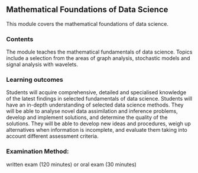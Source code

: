 ## Mathematical Foundations of Data Science
This module covers the mathematical foundations of data science.

### Contents
The module teaches the mathematical fundamentals of data science. Topics include a selection from the areas of graph analysis, stochastic models and signal analysis with wavelets.


### Learning outcomes
Students will acquire comprehensive, detailed and specialised knowledge of the latest findings in selected fundamentals of data science. Students will have an in-depth understanding of selected data science methods. They will be able to analyse novel data assimilation and inference problems, develop and implement solutions, and determine the quality of the solutions. They will be able to develop new ideas and procedures, weigh up alternatives when information is incomplete, and evaluate them taking into account different assessment criteria.

### Examination Method:
written exam (120 minutes) or oral exam (30 minutes)